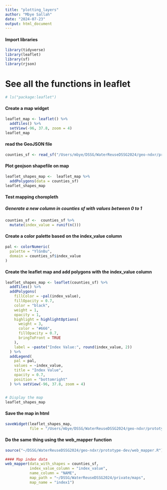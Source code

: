 ```yaml
---
title: "plotting_layers"
author: "Mbye Sallah"
date: "2024-07-23"
output: html_document
---
```


#### Import libraries
```r
library(tidyverse)
library(leaflet)
library(sf)
library(rjson)
```

# See all the functions in leaflet
```r
# ls("package:leaflet")
```

#### Create a map widget
```r
leaflet_map <- leaflet() %>% 
  addTiles() %>%
  setView(-96, 37.8, zoom = 4)
leaflet_map
```


#### read the GeoJSON file
```r
counties_sf <- read_sf("/Users/mbye/DSSG/WaterReuseDSSG2024/geo-ndxr/prototype-dev/test_mapping/test/counties.geojson")
```


#### Plot geojson shapefile on map
```r
leaflet_shapes_map <-  leaflet_map %>% 
  addPolygons(data = counties_sf)
leaflet_shapes_map
```


#### Test mapping choropleth
##### Generate a new column in counties sf with values between 0 to 1
```r
counties_sf <-  counties_sf %>% 
  mutate(index_value = runif(n()))
```



#### Create a color palette based on the index_value column
```r
pal <- colorNumeric(
  palette = "YlGnBu",
  domain = counties_sf$index_value
)
```


#### Create the leaflet map and add polygons with the index_value column

```r
leaflet_shapes_map <- leaflet(counties_sf) %>% 
  addTiles() %>% 
  addPolygons(
    fillColor = ~pal(index_value),
    fillOpacity = 0.7,
    color = "black",
    weight = 1,
    opacity = 1,
    highlight = highlightOptions(
      weight = 3,
      color = "#666",
      fillOpacity = 0.7,
      bringToFront = TRUE
    ),
    label = ~paste("Index Value:", round(index_value, 2))
  ) %>% 
  addLegend(
    pal = pal,
    values = ~index_value,
    title = "Index Value",
    opacity = 0.7,
    position = "bottomright"
  ) %>% setView(-96, 37.8, zoom = 4)


# Display the map
leaflet_shapes_map
```


#### Save the map in html
```r
saveWidget(leaflet_shapes_map,
           file = "/Users/mbye/DSSG/WaterReuseDSSG2024/geo-ndxr/prototype-dev/test_mapping/index.html")
```


#### Do the same thing using the web_mapper function
```r
source("~/DSSG/WaterReuseDSSG2024/geo-ndxr/prototype-dev/web_mapper.R")

#### Map index data
web_mapper(data_with_shapes = counties_sf,
           index_value_column = "index_value",
           name_column = "NAME", 
           map_path = "~/DSSG/WaterReuseDSSG2024/private/maps", 
           map_name = "index1")
```














